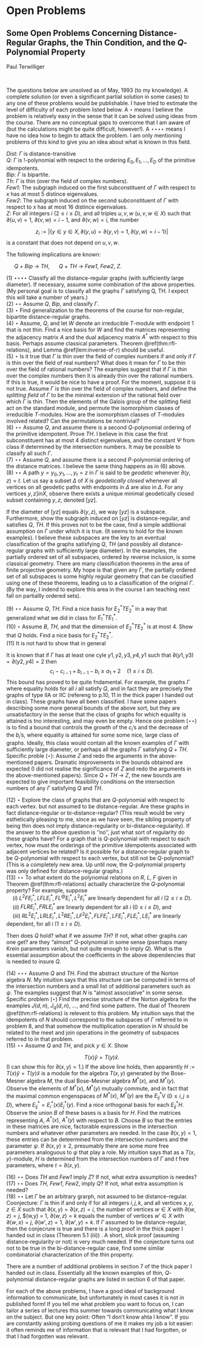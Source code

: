 # Open Problems {#prob}

## Some Open Problems Concerning Distance-Regular Graphs, the Thin Condition, and the $Q$-Polynomial Property {-}

Paul Terwilliger

|
|
The questions below are unsolved as of May, 1993 (to my knowledge). A complete solution (or even a significant partial solution in some cases) to any one of these problems would be publishable. I have tried to estimate the level of difficulty of each problem listed below. A $\star$ means I believe the problem is relatively easy in the sense that it can be solved using ideas from the course. There are no conceptual gaps to overcome that I am aware of (but the calculations might be quite difficult, however!). A $\star\star$$\star\star$ means I have no idea how to begin to attack the problem. I am only mentioning problems of this kind to give you an idea about what is known in this field.

| _Dist_: $\Gamma$ is distance-transitive

| _Q_: $\Gamma$ is $!$-polynomial with respect to the ordering $E_0, E_1, \ldots, E_D$ of the primitive idempotents.

| _Bip_: $\Gamma$ is bipartite.

| _Th_: $\Gamma$ is thin (over the field of complex numbers).

| _Few1_: The subgraph induced on the first subconstituent of $\Gamma$ with respect to $x$ has at most $5$ distince eigenvalues.

| _Few2_: The subgraph induced on the second subconstituent of $\Gamma$ with respect to $x$ has at most $16$ distince eigenvalues.

| _Z_: For all integers $i$ $(2\leq i\leq D)$, and all triples $u, v, w$ ($u,v, w\in X)$ such that $\partial(u,v) = 1$, $\partial(v,w) = i-1$, and $\partial(v,w) = i$, the number
$$z_i:=|\{y\in y\in X, \partial(y,u) = \partial(y,v) =1, \partial(y,w) = i-1\}|$$
is a constant that does not depend on $u,v,w$.

|
The following implications are known:

$\quad$ _Q_ $+$ _Bip_ $\to$ _TH_, $\quad$ _Q_ $+$ _TH_ $\to$ _Few1_, _Few2_,  _Z_.

| $(1)$ $\star\star$$\star\star$ Classify all the distance-regular graphs (with sufficiently large diameter). If necessary, assume some combination of the above properties. (My personal goal is to classify all the graphs $\Gamma$ satisfying Q, TH. I expect this will take a number of years.)

| $(2)$ $\star\star$ Assume _Q_, _Bip_, and classify $\Gamma$.

| $(3)$ $\star$ Find generalization to the theorems of the course for non-regular, bipartite distance-regular graphs.

| $(4)$ $\star$ Assume, _Q_, and let $W$ denote an irreducible $T$-module with endpoint $1$ that is not thin. Find a nice basis for $W$ and find the matrices representing the adjacency matrix $A$ and the dual adjacency matrix $A^*$ with respect to this basis. Perhaps assume classical parameters. Theorem \@ref(thm:rfl-relations), and Lemma \@ref(lem:inverse-of-r) should be useful.

| $(5)$ $\star$ Is it true that $\Gamma$ is thin over the field of complex numbers if and only if $\Gamma$ is thin over the field of real numbers? What does it mean for $\Gamma$ to be thin over the field of rational numbers? The examples suggest that if $\Gamma$ is thin over the complex numbers then it is already thin over the rational numbers. If this is true, it would be nice to have a proof. For the moment, suppose it is not true. Assume $\Gamma$ is thin over the field of complex numbers, and define the _splitting field_ of $\Gamma$ to be the minimal extension of the rational field over which $\Gamma$ is thin. Then the elements of the Galois group of the splitting field act on the standard module, and permute the isomorphism classes of irreducible $T$-modules. How are the isomorphism classes of $T$-modules involved related? Can the permutations be nontrivial?

| $(6)$ $\star\star$ Assume _Q_, and assume there is a second $Q$-polynomial ordering of the primitive idempotent. Prove _TH_. I believe in this case the first subconstituent has at most $4$ distinct eigenvalues, and the constant $\Psi$ from class if determined by the intersection numbers. It may be possible to classify all such $\Gamma$.

| $(7)$ $\star\star$ Assume _Q_, and assume there is a second $P$-polynomial ordering of the distance matrices. I believe the same thing happens as in $(6)$ above.

| $(8)$ $\star\star$ A path $y = y_0, y_1, \ldots, y_t = z$ in $\Gamma$ is said to be _geodetic_ whenever $\partial(y,z)=t$. Let us say a subset $\Delta$ of $X$ is _geodetically closed_ whenever all vertices on all geodetic paths with endpoints in $\Delta$ are also in $\Delta$. For any vertices $y,z]in X$, observe there exists a unique minimal geodetically closed subset containing $y,z$, denoted $[yz]$. 
If the diameter of $[yz]$ equals $\partial(y,z)$, we way $[yz]$ is a subspace. Furthermore, show the subgraph induced on $[yz]$ is distance-regular, and satisfies _Q_, _TH_. If this proves not to be the case, find a simple additional assumption on $\Gamma$ under which it is true. (It seems to hold for the known examples). I believe these subspaces are the key to an eventual classification of the graphs satisfying _Q_, _TH_ (and possibly all distance-regular graphs with sufficiently large diameter). In the examples, the partially ordered set of all subspaces, ordered by reverse inclusion, is some classical geometry. There are many classification theorems in the area of finite projective geometry. My hope is that given any $\Gamma$, the partially ordered set of all subspaces is some highly regular geometry that can be classified using one of these theorems, leading us to a classification of the original $\Gamma$. (By the way, I indend to explore this area in the course I am teaching next fall on partiallly ordered sets).

| $(9)$ $\star\star$ Assume _Q_, _TH_. Find a nice basis for $E^*_2TE^*_2$ in a way that generalized what we did in class for $E^*_1TE^*_1$.

| $(10)$ $\star$ Assume _B_, _TH_, and that the dimension of $E^*_2TE^*_2$ is at most $4$. Show that _Q_ holds. Find a nice basis for $E^*_2TE^*_2$.

| $(11)$ It is not hard to show that in general
\begin{align}
c_i\geq c_{i-1} & \quad (1\leq i\leq D)\\
b_i \leq b_{i-1} & \quad (0\leq i\leq D-1).
\end{align}
It is known that if $\Gamma$ has at least one cyle $y1, y2, y3, y4, y1$ such that $\partial(y1,y3) = \partial(y2,y4)=2$ then
$$c_i - c_{i-1} + b_{i-1} - b_i \geq a_1 + 2 \quad (1\leq i\leq D).$$
This bound has proved to be quite fndamental. For example, the graphs $\Gamma$ where equality holds for all $i$ all satisfy _Q_, and in fact they are precisely the graphs of type IIA or IIC (refereng to p.10, 11 in the thick paper I handed out in class). These graphs have all been classified. I have some papers describing some more general bounds of the above sort, but they are unsatisfactory in the sense that the class of graphs for which equality is attained is tno interesting, and may even be empty. Hence one problem ($\star\star$) is to find a bound that controls the growth of the $c_i$'s and the decrease of the $b_i$'s, where equality is attained for some some nice, large class of graphs. Ideally, this class would contain all the known examples of $\Gamma$ with sufficiently large diameter, or perhaps all the graphs $\Gamma$ satisfying _Q_ $+$ _TH_. Specific proble ($\star$): Assume _Z_ and redo the arguments in the above-mentioned papers. Dramatic improvements in the bounds obtained are expected (I did not realise the significance of _Z_ and redo the arguments in the above-mentioned papers). Since _Q_ $+$ _TH_ $\to$ _Z_, the new bounds are expected to give important feasibility conditions on the intersection numbers of any $\Gamma$ satisfying _Q_ and _TH_.

| $(12)$ $\star$ Explore the class of graphs that are $Q$-polynomial with respect to each vertex. but not assumed to be distance-regular. Are these graphs in fact distance-regular or bi-distance-regular? (This result would be very esthetically pleasing to me, since as we have seen, the sibling property of being thin does not imply distance-regularity or bi-distance-regularity). If the answer to the above question is ''no'', just what sort of regularity do these graphs have? For a graph that is $Q$-polynomial with respect to each vertex, how must the orderings of the primitive idempotents associated with adjacent vertices be related? Is it possible for a distance-regular graph to be $Q$-polynomial with respect to each vertex, but still not be $Q$-polynomial? (This is a completely new area. Up until now, the $Q$-polynomial property was only defined for distance-regular graphs.)

| $(13)$ $\star\star$ To what extent do the polynomial relations on $R$, $L$, $F$ given in Theorem \@ref(thm:rfl-relations) actually characterize the $Q$-polynomial property? For example, suppose

| $\quad (i)$ $L^2FE^*_i, LFLE^*_i, FL^@E^*_i, L^2E^*_i$ are linearly dependent for all $i$ $(2\leq i\leq D)$.

| $\quad (ii)$ $FLRE^*_i, FRLE^*_i$ are linearly dependent for all $i$ $(0\leq i\leq D)$, and 

| $\quad (iii)$ $RL^2E^*_i, LRLE^*_i, L^2RE^*_i, LF^2E^*_i, FLFE^*_i, LFE^*_i, FLE^*_i, LE^*_i$ are linearly dependent, for all $i$ $(1\leq i \leq D)$.

Then does _Q_ hold? what if we assume _TH_? If not, what other graphs can one get? are they "almost" $Q$-polynomial in some sense (pserhaps many Krein parameters vanish, but not quite enough to imply $Q$). What is the essential assumption about the coefficients in the above dependencies that is needed to insure _Q_.

| $(14)$ $\star\star$$\star$ Assume _Q_ and _TH_. Find the abstract structure of the Norton algebra $N$. My intuition says that this structure can be computed in terms of the intersection numbers and a small list of additional parameters such as $\psi$. The examples suggest that $N$ is "almost associative" in some sense. Specific problem ($\star$) Find the precise structure of the Norton algebra for the examples $J(d,n)$, $J_q(d,n)$, $\ldots$, and find some pattern. The dual of Theorem \@ref(thm:rfl-relations) is relevent to this problem. My intuition says that the idempotents of $N$ should correspond to the subspaces of $\Gamma$ referred to in problem 8, and that somehow the multiplication operation in $N$ should be related to the meet and join operations in the geometry of subspaces referred to in that problem.

| $(15)$ $\star\star$ Assume _Q_ and _TH_, and pick $y\in X$. Show
$$T(x)\hat{y} = T(y)\hat{x}.$$
(I can show this for $\partial(x,y)=1$.) If the above line holds, then apparently $H:=T(x)\hat{y} = T(y)\hat{x}$ is a module for the algebra $T(x,y)$ generated by the Bose-Mesner algebra $M$, the dual Bose-Mesner algebra $M^*(x)$, and $M^*(y)$. Observe the elements of $M^*(x)$, $M^*(y)$ mutually commute, and in fact that the maximal common engenspaces of $M^*(x)$, $M^*(y)$ are the $E^*_{ij}$V $(0\leq i,j\leq D)$, where $E^*_{ij} = E^*_i(x)E^*_j(y)$. Find a nice orthogonal basis for each $E^*_{ij}H$. Observe the union $B$ of these bases is a basis for $H$. Find the matrices representing $A$, $A^*(x)$, $A^*(y)$ with respect to $B$. Choose $B$ so that the entries in these matrices are nice, factorable expressions in the intersection numbers and whatever other parameters are needed. In the case $\partial(x,y)=1$, these entries can be deteermined from the intersection numbers and the parameter $\psi$. If $\partial(x,y)\geq 2$, presumably there are some more free parameters analoguous to $\psi$ that play a role. My intuition says that as a $T(x,y)$-module, $H$ is determined from the intersection numbers of $\Gamma$ and $t$ free parameters, where $t = \partial(x,y)$.

| $(16)$ $\star\star$  Does _TH_ and _Few1_ imply _Z_? If not, what extra assumption is needes?

| $(17)$ $\star\star$ Does _TH_, _Few1_, _Few2_, imply _Q_? If not, what extra assumption is needed?

| $(18)$ $\star\star$ Let $\Gamma$ be an arbitrary grarph, not assumed to be distance-regular. Coonjecture: $\Gamma$ is thin if and only if for all integers $i,j,k$, and all vertices $x,y,z\in X$ such that $\partial(x,y) = \partial(x,z) = i$, the number of vertices $w\in X$ with $\partial(w,z) = j$, $\partial(w,y) = 1, $\partial(w,z) = k$ equals the number of vertices $w'\in X$ with $\partial(w,x) = j$, $\partial(w',z)=1$, $\partial(w',y)=k$. If $\Gamma$ assumed to be distance-regular, then the conjecrure is true and there is a long proof in the thick paper I handed out in class (Theorem 5.1 (iii)) . A short, slick proof (assuming distance-regularity or not) is very much needed. If  the conjecture turns out not to be true in the bi-distance-regular case, find some similar combinatorial characterization of the thin property.

There are a number of additional problems in section 7 of the thick paper I handed out in class. Essentially all the known examples of thin, $Q$-polynomial distance-regular graphs are listed in section 6 of that paper.

For each of the above problems, I have a good ideal of background information to communicate, but unfortunately in most cases it is not in published form! If you tell me what problem you want to focus on, I can tailor a series of lectures this summer towards communicating what I know on the subject. But one key point: Often "I don't know ahta I know". If you are constantly asking probing questions of me it makes my job a lot easier: it often reminds me of information that is relevant that I had forgotten, or that I had forgotten was relevant.
